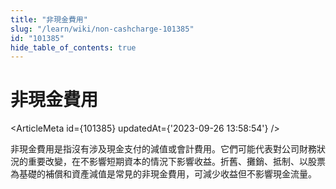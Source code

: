 ```yaml
---
title: "非現金費用"
slug: "/learn/wiki/non-cashcharge-101385"
id: "101385"
hide_table_of_contents: true
---
```



# 非現金費用

<ArticleMeta id={101385} updatedAt={'2023-09-26 13:58:54'} />
<div className='border-solid border-b border-t-0 my-4 border-[var(--ifm-color-gray-300)]' />

非現金費用是指沒有涉及現金支付的減值或會計費用。它們可能代表對公司財務狀況的重要改變，在不影響短期資本的情況下影響收益。折舊、攤銷、抵制、以股票為基礎的補償和資產減值是常見的非現金費用，可減少收益但不影響現金流量。
